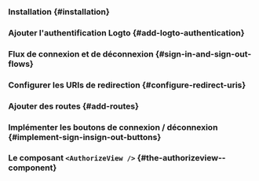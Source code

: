 

<GuideTip />

### Installation \{#installation}

<Installation />

### Ajouter l'authentification Logto \{#add-logto-authentication}

<AddAuthentication />

### Flux de connexion et de déconnexion \{#sign-in-and-sign-out-flows}

<SignInAndSignOutFlows />

### Configurer les URIs de redirection \{#configure-redirect-uris}

<ConfigureRedirectUris />

### Ajouter des routes \{#add-routes}

<AddRoutes />

### Implémenter les boutons de connexion / déconnexion \{#implement-sign-insign-out-buttons}

<ImplementButtons />

### Le composant `<AuthorizeView />` \{#the-authorizeview--component}

<AuthorizeViewComponent />

<Checkpoint />
